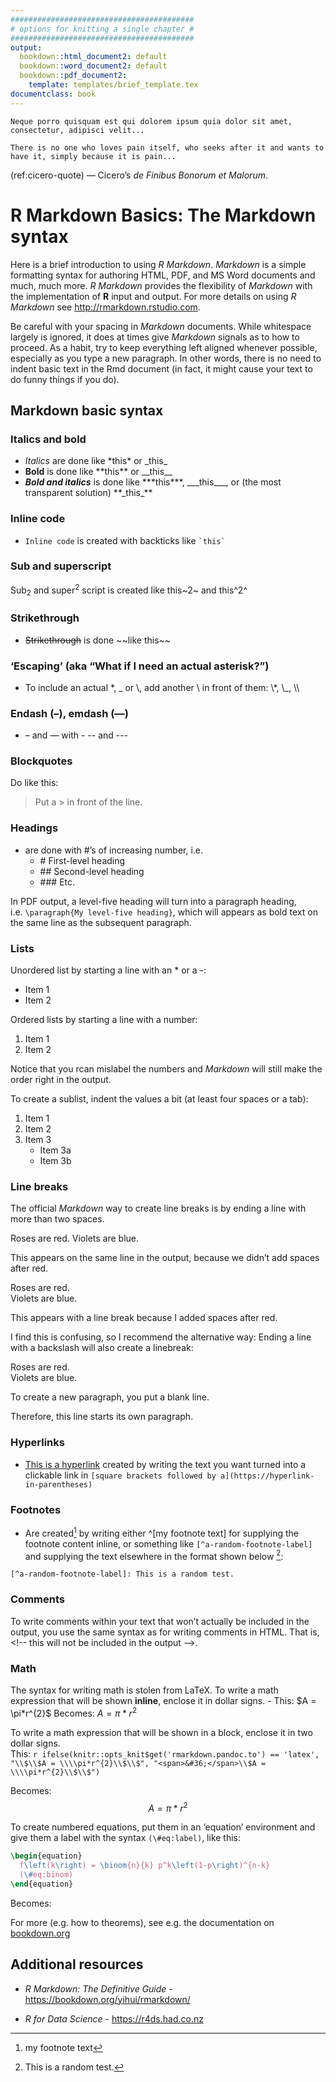 ```yaml
---
#########################################
# options for knitting a single chapter #
#########################################
output:
  bookdown::html_document2: default
  bookdown::word_document2: default
  bookdown::pdf_document2:
    template: templates/brief_template.tex
documentclass: book
---
```


```block
Neque porro quisquam est qui dolorem ipsum quia dolor sit amet, consectetur, adipisci velit...

There is no one who loves pain itself, who seeks after it and wants to have it, simply because it is pain...
```
(ref:cicero-quote) --- Cicero's *de Finibus Bonorum et Malorum*.

<!-- 
Notes for adding an opening quote in PDF output:
i) add the reference for the quote with the chunk option quote_author="my author name",
ii) include=knitr::opts_knit$get('rmarkdown.pandoc.to') == 'latex' means that these quotes are only included when output is latex (in HTML output, it would appear by the end of the previous page)
iii) You can't use markdown syntax inside chunk options, so if you want to e.g. italicise a book name in the quote reference use a 'text reference': Create a named piece of text with '(ref:label-name) My text', then link to this in the chunk option with quote_author='(ref:label-name)'
-->

# R Markdown Basics: The Markdown syntax {#rmd-basics}
\minitoc <!-- this will include a mini table of contents-->

<!--
The {#rmd-basics} text after the chapter declaration will allow us to link throughout the document back to the beginning of this chapter. Reference labels will automatically be generated if you don't specify them, as the lowercase title with spaces replaced by hypens (e.g. r-markdown-basics). Look for the reference to this label at the beginning of the next chapter.
-->

Here is a brief introduction to using *R Markdown*. 
*Markdown* is a simple formatting syntax for authoring HTML, PDF, and MS Word documents and much, much more. 
*R Markdown* provides the flexibility of *Markdown* with the implementation of **R** input and output.  For more details on using *R Markdown* see <http://rmarkdown.rstudio.com>.

Be careful with your spacing in *Markdown* documents. 
While whitespace largely is ignored, it does at times give *Markdown* signals as to how to proceed. 
As a habit, try to keep everything left aligned whenever possible, especially as you type a new paragraph. 
In other words, there is no need to indent basic text in the Rmd document (in fact, it might cause your text to do funny things if you do).

## Markdown basic syntax
### Italics and bold
- *Italics* are done like \*this\* or \_this\_
- **Bold** is done like \*\*this\*\* or \_\_this\_\_
- **_Bold and italics_** is done like \*\*\*this\*\*\*, \_\_\_this\_\_\_, or (the most transparent solution) \*\*\_this\_\*\*

### Inline code
- `Inline code` is created with backticks like `` `this` ``

### Sub and superscript 
Sub~2~ and super^2^ script is created like this\~2\~ and this\^2\^

### Strikethrough
- ~~Strikethrough~~ is done \~\~like this\~\~

### 'Escaping' (aka "What if I need an actual asterisk?")
- To include an actual \*, \_ or \\, add another \\ in front of them: \\\*, \\\_, \\\\

### Endash (--), emdash (---)
- -- and --- with \- \-\- and \-\-\-

### Blockquotes
Do like this:

> Put a \> in front of the line.

### Headings
- are done with \#'s of increasing number, i.e. 
  - \# First-level heading
  - \#\# Second-level heading
  - \#\#\# Etc.

In PDF output, a level-five heading will turn into a paragraph heading, i.e. `\paragraph{My level-five heading}`, which will appears as bold text on the same line as the subsequent paragraph.


### Lists
Unordered list by starting a line with an \* or a \-:

* Item 1
* Item 2

Ordered lists by starting a line with a number:

1. Item 1
4. Item 2

Notice that you rcan mislabel the numbers and *Markdown* will still make the order right in the output.

To create a sublist, indent the values a bit (at least four spaces or a tab):

1. Item 1
1. Item 2
1. Item 3
    - Item 3a
    - Item 3b

### Line breaks

The official *Markdown* way to create line breaks is by ending a line with more than two spaces.

Roses are red.
Violets are blue.

This appears on the same line in the output, because we didn't add spaces after red.

Roses are red.   
Violets are blue.

This appears with a line break because I added spaces after red.

I find this is confusing, so I recommend the alternative way: Ending a line with a backslash will also create a linebreak:

Roses are red.\
Violets are blue.

To create a new paragraph, you put a blank line.

Therefore, this line starts its own paragraph.

### Hyperlinks
- [This is a hyperlink](https://www.google.com) created by writing the text you want turned into a clickable link in `[square brackets followed by a](https://hyperlink-in-parentheses)`

### Footnotes
- Are created^[my footnote text] by writing either \^[my footnote text] for supplying the footnote content inline, or something like `[^a-random-footnote-label]` and supplying the text elsewhere in the format shown below [^test-footnote]:

`[^a-random-footnote-label]: This is a random test.`

[^test-footnote]: This is a random test.

### Comments
To write comments within your text that won't actually be included in the output, you use the same syntax as for writing comments in HTML. That is, \<!\-\- this will not be included in the output \-\->.

<!-- It is super useful to use comments! -->

### Math
The syntax for writing math is stolen from LaTeX. To write a math expression that will be shown **inline**, enclose it in dollar signs.
  - This: \$A = \\pi*r^{2}\$  Becomes: $A = \pi*r^{2}$
  
To write a math expression that will be shown in a block, enclose it in two dollar signs.\
This: `r ifelse(knitr::opts_knit$get('rmarkdown.pandoc.to') == 'latex', "\\$\\$A = \\\\pi*r^{2}\\$\\$", "<span>&#36;</span>\\$A = \\\\pi*r^{2}\\$\\$")`

Becomes: 
$$A = \pi*r^{2}$$

To create numbered equations, put them in an 'equation' environment and give them a label with the syntax `(\#eq:label)`, like this:

```latex
\begin{equation} 
  f\left(k\right) = \binom{n}{k} p^k\left(1-p\right)^{n-k}
  (\#eq:binom)
\end{equation} 
```

Becomes:
\begin{equation}
f\left(k\right)=\binom{n}{k}p^k\left(1-p\right)^{n-k}
(\#eq:binom)
\end{equation}


For more (e.g. how to theorems), see e.g. the documentation on [bookdown.org](https://bookdown.org/yihui/bookdown/markdown-extensions-by-bookdown.html#equations)



## Additional resources

- *R Markdown: The Definitive Guide* - <https://bookdown.org/yihui/rmarkdown/>

- *R for Data Science* - <https://r4ds.had.co.nz>